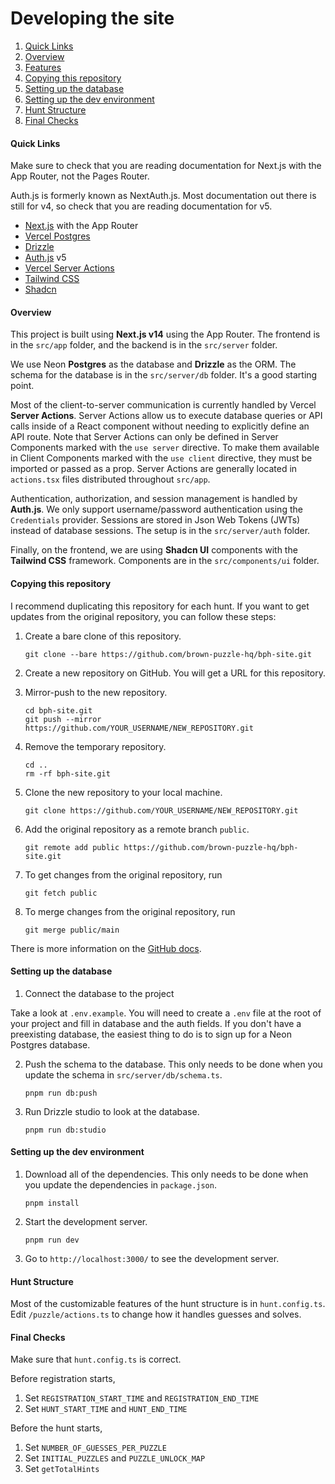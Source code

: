 # Developing the site

1. [Quick Links](#quick-links)
2. [Overview](#overview)
3. [Features](#features)
4. [Copying this repository](#copying-this-repository)
5. [Setting up the database](#setting-up-the-database)
6. [Setting up the dev environment](#setting-up-the-dev-environment)
7. [Hunt Structure](#hunt-structure)
8. [Final Checks](#final-checks)

#### Quick Links

Make sure to check that you are reading documentation for Next.js with the App Router, not the Pages Router.

Auth.js is formerly known as NextAuth.js.
Most documentation out there is still for v4, so check that you are reading documentation for v5.

- [Next.js](https://nextjs.org/docs/app) with the App Router
- [Vercel Postgres](https://vercel.com/docs/storage/vercel-postgres)
- [Drizzle](https://orm.drizzle.team/docs/overview)
- [Auth.js](https://authjs.dev/) v5
- [Vercel Server Actions](https://nextjs.org/docs/app/building-your-application/data-fetching/server-actions-and-mutations)
- [Tailwind CSS](https://tailwindcss.com/docs/installation)
- [Shadcn](https://ui.shadcn.com/docs)

#### Overview

This project is built using **Next.js v14** using the App Router. The frontend is in the `src/app` folder, and the backend is in the `src/server` folder.

We use Neon **Postgres** as the database and **Drizzle** as the ORM. The schema for the database is in the `src/server/db` folder. It's a good starting point.

Most of the client-to-server communication is currently handled by Vercel **Server Actions**.
Server Actions allow us to execute database queries or API calls inside of a React component without needing to explicitly define an API route.
Note that Server Actions can only be defined in Server Components marked with the `use server` directive.
To make them available in Client Components marked with the `use client` directive, they must be imported or passed as a prop.
Server Actions are generally located in `actions.tsx` files distributed throughout `src/app`.

Authentication, authorization, and session management is handled by **Auth.js**.
We only support username/password authentication using the `Credentials` provider.
Sessions are stored in Json Web Tokens (JWTs) instead of database sessions.
The setup is in the `src/server/auth` folder.

Finally, on the frontend, we are using **Shadcn UI** components with the **Tailwind CSS** framework. Components are in the `src/components/ui` folder.

#### Copying this repository

I recommend duplicating this repository for each hunt. If you want to get updates from the original repository, you can follow these steps:

1. Create a bare clone of this repository.

   ```
   git clone --bare https://github.com/brown-puzzle-hq/bph-site.git
   ```

2. Create a new repository on GitHub. You will get a URL for this repository.

3. Mirror-push to the new repository.

   ```
   cd bph-site.git
   git push --mirror https://github.com/YOUR_USERNAME/NEW_REPOSITORY.git
   ```

4. Remove the temporary repository.

   ```
   cd ..
   rm -rf bph-site.git
   ```

5. Clone the new repository to your local machine.

   ```
   git clone https://github.com/YOUR_USERNAME/NEW_REPOSITORY.git
   ```

6. Add the original repository as a remote branch `public`.

   ```
   git remote add public https://github.com/brown-puzzle-hq/bph-site.git
   ```

7. To get changes from the original repository, run

   ```
   git fetch public
   ```

8. To merge changes from the original repository, run

   ```
   git merge public/main
   ```

There is more information on the [GitHub docs](https://docs.github.com/en/repositories/creating-and-managing-repositories/duplicating-a-repository).

#### Setting up the database

1. Connect the database to the project

Take a look at `.env.example`. You will need to create a `.env` file at the root of your project and fill in database and the auth fields. If you don't have a preexisting database, the easiest thing to do is to sign up for a Neon Postgres database.

2. Push the schema to the database. This only needs to be done when you update the schema in `src/server/db/schema.ts`.

   ```
   pnpm run db:push
   ```

3. Run Drizzle studio to look at the database.

   ```
   pnpm run db:studio
   ```

#### Setting up the dev environment

1. Download all of the dependencies. This only needs to be done when you update the dependencies in `package.json`.

   ```
   pnpm install
   ```

2. Start the development server.

   ```
   pnpm run dev
   ```

3. Go to `http://localhost:3000/` to see the development server.

#### Hunt Structure

Most of the customizable features of the hunt structure is in `hunt.config.ts`.
Edit `/puzzle/actions.ts` to change how it handles guesses and solves.

#### Final Checks

Make sure that `hunt.config.ts` is correct.

Before registration starts,

1. Set `REGISTRATION_START_TIME` and `REGISTRATION_END_TIME`
2. Set `HUNT_START_TIME` and `HUNT_END_TIME`

Before the hunt starts,

1. Set `NUMBER_OF_GUESSES_PER_PUZZLE`
2. Set `INITIAL_PUZZLES` and `PUZZLE_UNLOCK_MAP`
3. Set `getTotalHints`
